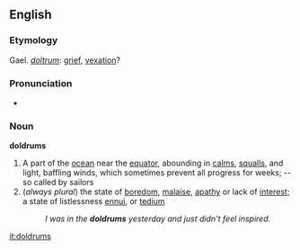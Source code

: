 ==English==
===Etymology===
Gael. ''[[doltrum]]'': [[grief]], [[vexation]]?

===Pronunciation===
*{{audio|en-us-doldrums.ogg|Audio (US)}}

===Noun===
'''doldrums''' 

#A part of the [[ocean]] near the [[equator]], abounding in [[calms]], [[squalls]], and light, baffling winds, which sometimes prevent all progress for weeks; -- so called by sailors
#(''always plural'') the state of [[boredom]], [[malaise]], [[apathy]] or lack of [[interest]]; a state of listlessness [[ennui]], or [[tedium]]
#:''I was in the '''doldrums''' yesterday and just didn't feel inspired.''

[[it:doldrums]]